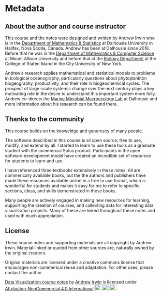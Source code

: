 # Metadata

## About the author and course instructor

This course and the notes were designed and written by Andrew Irwin who is in the [Department of
Mathematics & Statistics](https://www.dal.ca/faculty/science/math-stats.html) 
at Dalhousie University in Halifax, Nova Scotia, Canada. Andrew has been at Dalhousie since 2018. Before that he was in the [Department of Mathematics & Computer Science](https://www.mta.ca/mathcs/) at Mount Allison University and before that at the [Biology Department](https://www.csi.cuny.edu/academics-and-research/departments-programs/biology) at the College of Staten Island in the City University of New York.

Andrew's research applies mathematical and statistical models to problems in biological oceanography,
particularly questions about phytoplankton biogeography, productivity, and their role in 
biogeochemical cycles. The prospect of large-scale systemic change over the next century plays a key motivating role in the desire to understand this important system more fully. Andrew co-directs
the [Marine Microbial Macroecology Lab](https://www.mmab.ca) at Dalhousie and more information about his research can be found there.

## Thanks to the community

This course builds on the knoweldge and generosity of many people. 

The software described in this course is all open source; free to use, modify, and extend by all. I started to learn to use these tools as a graduate student with the commercial Splus product. Participants in the open software development model have created an incredible set of resources for students to learn and use.

I have referenced three textbooks extensively in these notes. All are commerically available books, but the the authors and publishers have made these resources available online in a free to use format, which is wonderful for students and makes it easy for me to refer to specific sections, ideas, and skills demonstrated in these books.

Many people are actively engaged in making new resources for learning, supporting the creation of courses, and collecting data for interesting data visualization projects. Many of these are linked throughout these notes and used with much appreciation.

## License

These course notes and supporting materials are all copyright by Andrew Irwin. Material linked or quoted from other sources are, naturally owned by the original creators.

Original materials are licensed under a creative commons license that encourages non-commerical reuse and adaptation. For other uses, please contact the author.

<p xmlns:cc="http://creativecommons.org/ns#" xmlns:dct="http://purl.org/dc/terms/"><a property="dct:title" rel="cc:attributionURL" href="https://andrewirwin.github.io/data-visualization">Data Visualization course notes</a> by <a rel="cc:attributionURL dct:creator" property="cc:attributionName" href="https://www.mmab.ca">Andrew Irwin</a> is licensed under <a href="http://creativecommons.org/licenses/by-nc/4.0/?ref=chooser-v1" target="_blank" rel="license noopener noreferrer" style="display:inline-block;">Attribution-NonCommercial 4.0 International<img style="height:22px!important;margin-left:3px;vertical-align:text-bottom;" src="https://mirrors.creativecommons.org/presskit/icons/cc.svg?ref=chooser-v1"><img style="height:22px!important;margin-left:3px;vertical-align:text-bottom;" src="https://mirrors.creativecommons.org/presskit/icons/by.svg?ref=chooser-v1"><img style="height:22px!important;margin-left:3px;vertical-align:text-bottom;" src="https://mirrors.creativecommons.org/presskit/icons/nc.svg?ref=chooser-v1"></a></p>

